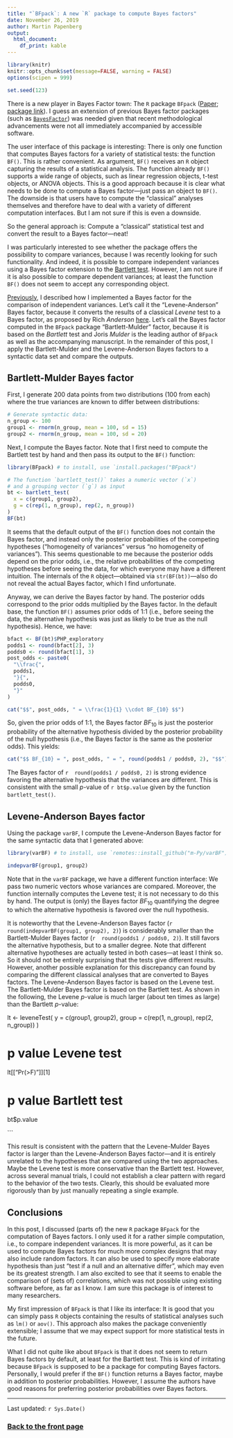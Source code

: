 ```yaml
---
title: "`BFpack`: A new `R` package to compute Bayes factors"
date: November 26, 2019
author: Martin Papenberg
output:
  html_document:
    df_print: kable
---
```


```r

library(knitr)
knitr::opts_chunk$set(message=FALSE, warning = FALSE)
options(scipen = 999)

set.seed(123)

```

There is a new player in Bayes Factor town: The `R` package `BFpack`
([Paper](https://arxiv.org/abs/1911.07728); [package 
link](https://cran.r-project.org/web/packages/BFpack/index.html)). I 
guess an extension of previous Bayes factor packages (such as 
[`BayesFactor`](https://richarddmorey.github.io/BayesFactor/)) was 
needed given that recent methodological advancements
were not all immediately accompanied by accessible software. 

The user interface of this package is interesting: There is only 
one function that computes Bayes factors for a variety of statistical 
tests: the function `BF()`. This is rather convenient. As argument, 
`BF()` receives an `R` object capturing the results of a statistical 
analysis. The function already `BF()` supports a wide range of objects, 
such as linear regression objects, t-test objects, or ANOVA objects. 
This is a good approach because it is clear what needs to be done 
to compute a Bayes factor---just pass an object to `BF()`. The downside 
is that users have to compute the "classical" analyses themselves and 
therefore have to deal with a variety of different computation 
interfaces. But I am not sure if this is even a downside.

So the general approach is: Compute a "classical" statistical test and 
convert the result to a Bayes factor---neat!

I was particularly interested to see whether the package offers the 
possibility to compare variances, because I was recently looking for 
such functionality. And indeed, it is possible to compare independent 
variances using a Bayes factor extension to the [Bartlett 
test](https://en.wikipedia.org/wiki/Bartlett's_test). However, I am not 
sure if it is also possible to compare dependent variances; at least the 
function `BF()` does not seem to accept any corresponding object. 

[Previously](12_BF_Dependent_SD.html), I described how I implemented a 
Bayes factor for the comparison of independent variances. Let's call it 
the "Levene-Anderson" Bayes factor, because it converts the results of a 
classical *Levene* test to a Bayes factor, as proposed by Rich *Anderson* 
[here](http://forum.cogsci.nl/discussion/2115/f-test-of-equality-of-variances). 
Let's call the Bayes factor computed in the `BFpack` package 
"Bartlett-Mulder" factor, because it is based on the *Bartlett* test and 
Joris *Mulder* is the leading author of `BFpack` as well as the 
accompanying manuscript. In the remainder of this post, I apply the 
Bartlett-Mulder and the Levene-Anderson Bayes factors to a syntactic 
data set and compare the outputs.



## Bartlett-Mulder Bayes factor

First, I generate 200 data points from two distributions (100 from 
each) where the true variances are known to differ between 
distributions:

```r
# Generate syntactic data:
n_group <- 100
group1 <- rnorm(n_group, mean = 100, sd = 15)
group2 <- rnorm(n_group, mean = 100, sd = 20)
```

Next, I compute the Bayes factor. Note that I first need to compute the
Bartlett test by hand and then pass its output to the `BF()` function:

```r
library(BFpack) # to install, use `install.packages("BFpack")

# The function `bartlett_test()` takes a numeric vector (`x`)
# and a grouping vector (`g`) as input
bt <- bartlett_test(
  x = c(group1, group2),
  g = c(rep(1, n_group), rep(2, n_group))
)
BF(bt)
```

It seems that the default output of the `BF()` function does not contain 
the Bayes factor, and instead only the posterior probabilities of the 
competing hypotheses ("homogeneity of variances" versus "no homogeneity 
of variances"). This seems questionable to me because the posterior odds 
depend on the prior odds, i.e., the relative probabilities of the 
competing hypotheses before seeing the data, for which everyone may have 
a different intuition. The internals of the `R` object---obtained via 
`str(BF(bt))`---also do not reveal the actual Bayes factor, which I find 
unfortunate. 

Anyway, we can derive the Bayes factor by hand. The posterior odds 
correspond to the prior odds multiplied by the Bayes factor. In the 
default base, the function `BF()` assumes prior odds of 1:1 (i.e., 
before seeing the data, the alternative hypothesis was just as likely to 
be true as the null hypothesis). Hence, we have:

```r

bfact <- BF(bt)$PHP_exploratory
podds1 <- round(bfact[2], 3)
podds0 <- round(bfact[1], 3)
post_odds <- paste0(
  "\\frac{", 
  podds1, 
  "}{", 
  podds0,
  "}"
)

cat("$$", post_odds, " = \\frac{1}{1} \\cdot BF_{10} $$")
```

So, given the prior odds of 1:1, the Bayes factor $BF_{10}$ is just the 
posterior probability of the alternative hypothesis divided by the 
posterior probability of the null hypothesis (i.e., the Bayes factor is 
the same as the posterior odds). This yields:

```r
cat("$$ BF_{10} = ", post_odds, " = ", round(podds1 / podds0, 2), "$$")
```

The Bayes factor of `r  round(podds1 / podds0, 2)` is strong evidence 
favoring the alternative hypothesis that the variances are different. 
This is consistent with the small *p*-value of `r bt$p.value` given by 
the function `bartlett_test()`.

## Levene-Anderson Bayes factor

Using the package `varBF`, I compute the Levene-Anderson Bayes factor 
for the same syntactic data that I generated above: 

```r
library(varBF) # to install, use `remotes::install_github("m-Py/varBF")`

indepvarBF(group1, group2)

```

Note that in the `varBF` package, we have a different function 
interface: We pass two numeric vectors whose variances are compared. 
Moreover, the function internally computes the Levene test; it is not 
necessary to do this by hand. The output is (only) the Bayes factor 
$BF_{10}$ quantifying the degree to which the alternative hypothesis is 
favored over the null hypothesis. 

It is noteworthy that the Levene-Anderson Bayes factor (`r 
round(indepvarBF(group1, group2), 2)`) is considerably smaller than the 
Bartlett-Mulder Bayes factor (`r  round(podds1 / podds0, 2)`). It still 
favors the alternative hypothesis, but to a smaller degree. Note that 
different alternative hypotheses are actually tested in both cases---at 
least I think so. So it should not be entirely surprising that the tests 
give different results. However, another possible explanation for this 
discrepancy can found by comparing the different classical analyses that 
are converted to Bayes factors. The Levene-Anderson Bayes factor is 
based on the Levene test. The Bartlett-Mulder Bayes factor is based on 
the Bartlett test. As shown in the following, the Levene *p*-value is 
much larger (about ten times as large) than the Bartlett *p*-value: 

[^1]: 

```r

library(car) # # to install, use `install.packages("car")

lt <- leveneTest(
  y = c(group1, group2),
  group = c(rep(1, n_group), rep(2, n_group))
)

# p value Levene test
lt[["Pr(>F)"]][1]

# p value Bartlett test
bt$p.value

```

This result is consistent with the pattern that the Levene-Mulder Bayes 
factor is larger than the Levene-Anderson Bayes factor---and it is 
entirely unrelated to the hypotheses that are compared using the two 
approaches. Maybe the Levene test is more conservative than the Bartlett 
test. However, across several manual trials, I could not establish a 
clear pattern with regard to the behavior of the two tests. Clearly, 
this should be evaluated more rigorously than by just manually repeating 
a single example.

## Conclusions

In this post, I discussed (parts of) the new `R` package `BFpack` for 
the computation of Bayes factors. I only used it for a rather simple 
computation, i.e., to compare independent variances. It is more 
powerful, as it can be used to compute Bayes factors for much more 
complex designs that may also include random factors. It can also be 
used to specify more elaborate hypothesis than just "test if a null and 
an alternative differ", which may even be its greatest strength. I am 
also excited to see that it seems to enable the comparison of (sets of) 
correlations, which was not possible using existing software before, as 
far as I know. I am sure this package is of interest to many 
researchers.

My first impression of `BFpack` is that I like its interface: It is good 
that you can simply pass `R` objects containing the results of 
statistical analyses such as `lm()` or `aov()`. This approach also 
makes the package conveniently extensible; I assume that we may expect 
support for more statistical tests in the future. 

What I did not quite like about `BFpack` is that it does not seem to 
return Bayes factors by default, at least for the Bartlett test. This is 
kind of irritating because `BFpack` is supposed to be a package for 
computing Bayes factors. Personally, I would prefer if the `BF()` 
function returns a Bayes factor, maybe in addition to posterior 
probabilities. However, I assume the authors have good reasons for 
preferring posterior probabilities over Bayes factors.

---

Last updated: `r Sys.Date()`

### <a href="index.html">Back to the front page</a>

&nbsp;

